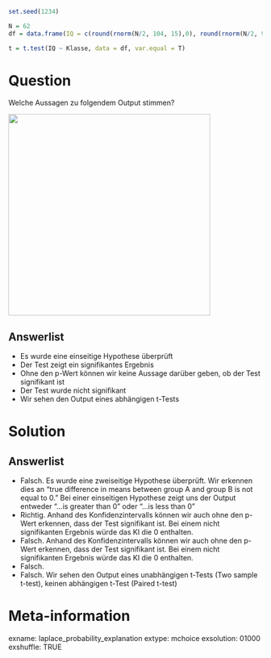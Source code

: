 ```r
set.seed(1234)

N = 62
df = data.frame(IQ = c(round(rnorm(N/2, 104, 15),0), round(rnorm(N/2, 95, 15))),Klasse = c(rep("A", N/2), rep("B", N/2)))    

t = t.test(IQ ~ Klasse, data = df, var.equal = T)


```




Question 
======== 

Welche Aussagen zu folgendem Output stimmen? 

![](images/Output1.jpeg){width=400px}



Answerlist
----------

* Es wurde eine einseitige Hypothese überprüft 
* Der Test zeigt ein signifikantes Ergebnis 
* Ohne den p-Wert können wir keine Aussage darüber geben, ob der Test signifikant ist
* Der Test wurde nicht signifikant
* Wir sehen den Output eines abhängigen t-Tests


Solution
========

Answerlist
----------

* Falsch. Es wurde eine zweiseitige Hypothese überprüft. Wir erkennen dies an "true difference in means between group A and group B is not equal to 0." Bei einer einseitigen Hypothese zeigt uns der Output entweder "...is greater than 0" oder "...is less than 0" 
* Richtig. Anhand des Konfidenzintervalls können wir auch ohne den p-Wert erkennen, dass der Test signifikant ist. Bei einem nicht signifikanten Ergebnis würde das KI die 0 enthalten.
* Falsch. Anhand des Konfidenzintervalls können wir auch ohne den p-Wert erkennen, dass der Test signifikant ist. Bei einem nicht signifikanten Ergebnis würde das KI die 0 enthalten.
* Falsch.
* Falsch. Wir sehen den Output eines unabhängigen t-Tests (Two sample t-test), keinen abhängigen t-Test (Paired t-test) 

Meta-information
================
exname: laplace_probability_explanation
extype: mchoice 
exsolution: 01000
exshuffle: TRUE

